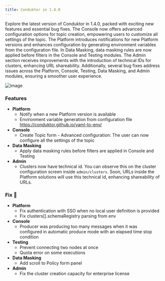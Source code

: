 ```yaml
---
title: Conduktor in 1.4.0
---
```



Explore the latest version of Conduktor in 1.4.0, packed with exciting new features and essential bug fixes. The Console now offers advanced configuration options for topic creation, empowering users to customize all settings of the topic. The Platform introduces notifications for new Platform versions and enhances configuration by generating environment variables from the configuration file. In Data Masking, data masking rules are now applied before filters in the Console and Testing modules. The Admin section receives improvements with the introduction of technical IDs for clusters, enhancing URL shareability. Additionally, several bug fixes address issues across the Platform, Console, Testing, Data Masking, and Admin modules, ensuring a smoother user experience.

![image](/images/changelog/platform/console-1.4.0.png)

### Features

- **Platform**
  - Notify when a new Platform version is available
  - Environment variable generation from configuration file https://conduktor.github.io/yaml-to-env/
- **Console**
  - Create Topic form - Advanced configuration: The user can now configure all the settings of the topic
- **Data Masking**
  - Apply data masking rules before filters are applied in Console and Testing
- **Admin**
  - Clusters now have technical id. You can observe this on the cluster configuration screen inside `admin/clusters`. Soon, URLs inside the Platform solutions will use this technical id, enhancing shareability of URLs.

### Fix 🔨

- **Platform**
  - Fix authentication with SSO when no local user definition is provided
  - Fix clusters[].schemaRegistry parsing from env
- **Console**
  - Producer was producing too many messages when it was configured in automatic produce mode with an elapsed time stop condition
- **Testing**
  - Prevent connecting two nodes at once
  - Quota error on some executions
- **Data Masking**
  - Add scroll to Policy form panel
- **Admin**
  - Fix the cluster creation capacity for enterprise license
